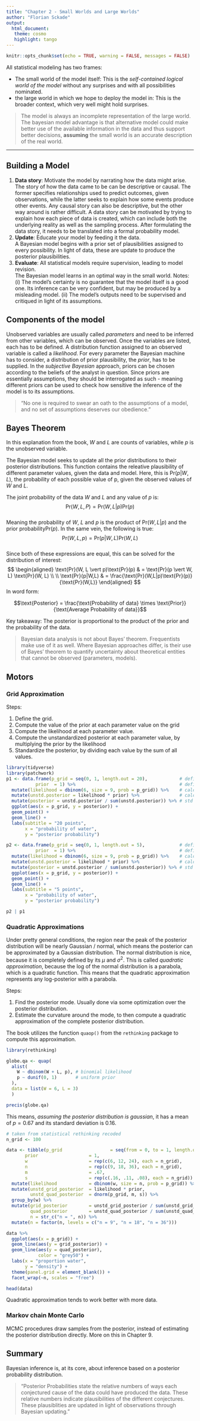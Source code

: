 ```yaml
---
title: "Chapter 2 - Small Worlds and Large Worlds"
author: "Florian Sckade"
output: 
  html_document:
   theme: cosmo
   highlight: tango
---
```


```r
knitr::opts_chunk$set(echo = TRUE, warning = FALSE, messages = FALSE)
```

All statistical modeling has two frames:  

* The small world of the model itself: This is the *self-contained logical world of the model* 
  without any surprises and with all possibilities nominated.
* the large world in which we hope to deploy the model in: This is the broader context, which
  very well might hold surprises. 
  
> The model is always an incomplete representation of the large world.
  The bayesian model advantage is that  alternative model could make better use of the available
  information in the data and thus support better decisions, **assuming** the small world is an
  accurate description of the real world. 

***

## Building a Model

1. **Data story**: Motivate the model by narrating how the data might arise.  
  The story of how the data came to be can be descriptive or causal. The former specifies 
  relationships used to predict outcomes, given observations, while the latter seeks to 
  explain how some events produce other events. Any causal story can also be descriptive, 
  but the other way around is rather difficult. A data story can be motivated by trying
  to explain how each piece of data is created, which can include both the underlying 
  reality as well as the sampling process. After formulating the data story, it needs to
  be translated into a formal probability model.
2. **Update**: Educate your model by feeding it the data.  
  A Bayesian model begins with a prior set of plausibilities assigned to every possibility.
  In light of data, these are update to produce the posterior plausibilities. 
3. **Evaluate**: All statistical models require supervision, leading to model revision.  
  The Bayesian model learns in an optimal way in the small world. Notes: (i) The model's
  certainty is no guarantee that the model itself is a good one. Its inference can be very 
  confident, but may be produced by a misleading model. (ii) The model's outputs need to
  be supervised and critiqued in light of its assumptions. 

## Components of the model

Unobserved variables are usually called *parameters* and need to be inferred from other 
variables, which can be observed. Once the variables are listed, each has to be defined.
A distribution function assigned to an observed variable is called a *likelihood*.
For every parameter the Bayesian machine has to consider, a distribution of prior 
plausibility, the *prior*, has to be supplied. In the *subjective Bayesian* approach, 
priors can be chosen according to the beliefs of the analyst in question. 
Since priors are essentially assumptions, they should be interrogated as such - meaning
different priors can be used to check how sensitive the inference of the model is to its
assumptions. 

> "No one is required to swear an oath to the assumptions of a model, and no set of 
  assumptions deserves our obedience."  
  
## Bayes Theorem

In this explanation from the book, $W$ and $L$ are counts of variables, while $p$ is the 
unobserved variable. 

The Bayesian model seeks to update all the prior distributions to their posterior 
distributions. This function contains the releative plausibility of different parameter 
values, given the data and model. Here, this is $\text{Pr}(p|W, L)$, the probability
of each possible value of p, given the observed values of $W$ and $L$.

The joint probability of the data $W$ and $L$ and any value of $p$ is:  
$$\text{Pr}(W, L, P) = \text{Pr}(W, L \vert p)  \text{Pr}(p)$$  
Meaning the probability of $W$, $L$ and $p$ is the product of $\text{Pr}(W, L \vert p)$ 
and the prior probability$\text{Pr}(p)$. 
In the same vein, the following is true:  
$$\text{Pr}(W, L, p) = \text{Pr}(p \vert W, L) \text{Pr}(W, L)$$  
Since both of these expressions are equal, this can be solved for the distribution of 
interest:  
$$
\begin{aligned}
\text{Pr}(W, L \vert p)\text{Pr}(p) & = \text{Pr}(p \vert W, L) \text{Pr}(W, L) \\ \\
\text{Pr}(p|W,L) &  = \frac{\text{Pr}(W,L|p)\text{Pr}(p)}{\text{Pr}(W,L)}
\end{aligned}
$$
In word form:

$$\text{Posterior} = \frac{\text{Probability of data} \times \text{Prior}}
{\text{Average Probability of data}}$$  

Key takeaway: The posterior is proportional to the product of the prior and the probability 
of the data. 

> Bayesian data analysis is not about Bayes' theorem. Frequentists make use of it as well. 
  Where Bayesian approaches differ, is their use of Bayes' theorem to quantify uncertainty 
  about theoretical entities that cannot be observed (parameters, models). 

## Motors

### Grid Approximation

Steps:  

1. Define the grid.
2. Compute the value of the prior at each parameter value on the grid
3. Compute the likelihood at each parameter value.
4. Compute the unstandardized posterior at each parameter value, by multiplying the prior 
   by the likelihood
5. Standardize the posterior, by dividing each value by the sum of all values.

```r
library(tidyverse)
library(patchwork)
p1 <- data.frame(p_grid = seq(0, 1, length.out = 20),            # define grid
           prior  = 1) %>%                                       # define prior
  mutate(likelihood = dbinom(6, size = 9, prob = p_grid)) %>%    # calculate likelihood
  mutate(unstd.posterior = likelihood * prior) %>%               # calculate posterior
  mutate(posterior = unstd.posterior / sum(unstd.posterior)) %>% # std posterior
  ggplot(aes(x = p_grid, y = posterior)) +
  geom_point() +
  geom_line() +
  labs(subtitle = "20 points",
       x = "probability of water",
       y = "posterior probability")

p2 <- data.frame(p_grid = seq(0, 1, length.out = 5),             # define grid
           prior  = 1) %>%                                       # define prior
  mutate(likelihood = dbinom(6, size = 9, prob = p_grid)) %>%    # calculate likelihood
  mutate(unstd.posterior = likelihood * prior) %>%               # calculate posterior
  mutate(posterior = unstd.posterior / sum(unstd.posterior)) %>% # std posterior
  ggplot(aes(x = p_grid, y = posterior)) +
  geom_point() +
  geom_line() +
  labs(subtitle = "5 points",
       x = "probability of water",
       y = "posterior probability")

p2 | p1
```

### Quadratic Approximations

Under pretty general conditions, the region near the peak of the posterior distribution 
will be nearly Gaussian / normal, which means the posterior can be approximated by a 
Gaussian distribution. 
The normal distribution is nice, because it is completely defined by its $\mu$ and 
$\sigma^2$.
This is called *quadratic approximation*, because the log of 
the normal distribution is a parabola, which is a quadratic function. This means that 
the quadratic approximation represents any log-posterior with a parabola. 

Steps:  

1. Find the posterior mode. Usually done via some optimization over the posterior 
   distribution.  
2. Estimate the curvature around the mode, to then compute a quadratic approximation
   of the complete posterior distribution.
   
The book utilizes the function `quaop()` from the `rethinking` package to compute this
approximation.

```r
library(rethinking)

globe.qa <- quap(
  alist(
    W ~ dbinom(W + L, p), # binomial likelihood
    p ~ dunif(0, 1)       # uniform prior
  ),
  data = list(W = 6, L = 3)
  )

precis(globe.qa)
```
This means, *assuming the posterior distribution is gaussian*, it has a mean of $p  = 0.67$
and its standard deviation is $0.16$.


```r
# taken from statistical rethinking recoded
n_grid <- 100

data <- tibble(p_grid                  = seq(from = 0, to = 1, length.out = n_grid) %>% rep(., times = 3),
       prior                   = 1,
       w                       = rep(c(6, 12, 24), each = n_grid),
       n                       = rep(c(9, 18, 36), each = n_grid),
       m                       = .67,
       s                       = rep(c(.16, .11, .08), each = n_grid)) %>%
  mutate(likelihood            = dbinom(w, size = n, prob = p_grid)) %>%
  mutate(unstd_grid_posterior  = likelihood * prior,
         unstd_quad_posterior  = dnorm(p_grid, m, s)) %>%
  group_by(w) %>% 
  mutate(grid_posterior        = unstd_grid_posterior / sum(unstd_grid_posterior),
         quad_posterior        = unstd_quad_posterior / sum(unstd_quad_posterior),
         n = str_c("n = ", n)) %>% 
  mutate(n = factor(n, levels = c("n = 9", "n = 18", "n = 36"))) 

data %>% 
  ggplot(aes(x = p_grid)) +
  geom_line(aes(y = grid_posterior)) +
  geom_line(aes(y = quad_posterior),
            color = "grey50") +
  labs(x = "proportion water",
       y = "density") +
  theme(panel.grid = element_blank()) +
  facet_wrap(~n, scales = "free")
```
```r
head(data)
```

Quadratic approximation tends to work better with more data. 

### Markov chain Monte Carlo

MCMC procedures draw samples from the posterior, instead of estimating
the posterior distribution directly. More on this in Chapter 9.

## Summary

Bayesian inference is, at its core, about inference based on a posterior
probability distribution.  

> "Posterior Probabilities state the relative numbers of ways each 
   conjectured cause of the data could have produced the data. These
   relative numbers indicate plausibilities of the different conjectures.
   These plausiblities are updated in light of observations through Bayesian
   updating."
   
   
